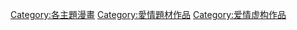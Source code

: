 {{Catnav|頁面分類|人类社会|生活|娱乐|漫画|漫畫類型}}
{{Catnav|頁面分類|人类社会|文化|艺术|漫画|漫畫類型}}
{{Catnav|頁面分類|人类社会|文化|娱乐|漫画|漫畫類型}}
{{Catnav|頁面分類|人文學科|艺术|漫画|漫畫類型}}
{{Catnav|頁面分類|人文學科|文学|書籍|漫画|漫畫類型}}
{{Commonscat|Romance comics}}

{{Random page in category}}

[[Category:各主題漫畫|Category:各主題漫畫]]
[[Category:愛情題材作品|Category:愛情題材作品]]
[[Category:爱情虚构作品|Category:爱情虚构作品]]